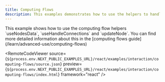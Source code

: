 ```yaml
---
title: Computing Flows
description: This examples demonstrates how to use the helpers to handle data flow
---
```



<ExampleLayout>
This example shows how to use the computing flow helpers `useNodesData`, `useHandleConnections` and `updateNode`. You can find more detailed information about this in the [computing flows guide](/learn/advanced-use/computing-flows)

<RemoteCodeViewer
  source={`${process.env.NEXT_PUBLIC_EXAMPLES_URL}/react/examples/interaction/computing-flows/source.json`}
  preview={`${process.env.NEXT_PUBLIC_EXAMPLES_URL}/react/examples/interaction/computing-flows/index.html`}
  framework="react"
/>

</ExampleLayout>
